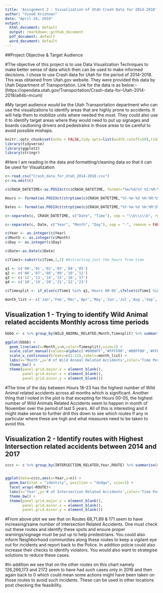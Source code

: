 ---
title: 'Assignment 2 : Visualization of Utah Crash Data for 2014-2018'
author: "Vinod Krishnan"
date: "April 24, 2019"
output:
  html_document: default
  output: rmarkdown::github_document
  pdf_document: default
  word_document: default
---

##Project Objective & Target Audience

#The objective of this project is to use Data Visualization Techniques to make better sense of data which then can be used to make informed decisions. I chose to use Crash data for Utah for the period of 2014-2018. This was obtained from Utah.gov website. They were provided this data by Utah Department of Transportation. Link for the data is as below:- (https://opendata.utah.gov/Transportation/Crash-data-for-Utah-2014-2018/a64b-mcum)

#My target audience would be the Utah Transportation department who can use the visualizations to identify areas that are highly prone to accidents. It will help them to mobilize units where needed the most. They could also use it to identify target areas where they would need to put up signages and boards cautioning drivers and pedestrains in those areas to be careful to avoid possible mishaps.

```{r setup, include=TRUE}
knitr::opts_chunk$set(echo = FALSE,tidy.opts=list(width.cutoff=50),tidy=TRUE)
library(tidyverse)
library(ggplot2)
library(stringr)
```

#Here I am reading in the data and formatting/cleaning data so that it can be used for Visualization

```{r include=TRUE,echo=TRUE,warning=FALSE,message=FALSE}
c<-read_csv("Crash_data_for_Utah_2014-2018.csv")
c<-na.omit(c)

c$CRASH_DATETIME<-as.POSIXct(c$CRASH_DATETIME, format="%m/%d/%Y %I:%M:%S %p")

Hours <- format(as.POSIXct(strptime(c$CRASH_DATETIME,"%Y-%m-%d %H:%M:%S",tz="")) ,format = "%H:%M:%S")

Dates <- format(as.POSIXct(strptime(c$CRASH_DATETIME,"%Y-%m-%d %H:%M:S%",tz="")) ,format = "%Y-%m-%d")

c<-separate(c, CRASH_DATETIME, c("Date", "Time"), sep = "\\b\\s\\b", remove = FALSE)

c<-separate(c, Date, c("Year", "Month", "Day"), sep = "-", remove = FALSE)

c$Year <- as.integer(c$Year)
c$Month <- as.integer(c$Month)
c$Day <- as.integer(c$Day)

c$Date<-as.Date(c$Date)

c$Time1<-substr(c$Time,1,2) #Extracting just the hours from time

q1 <- c('00','01','02','03','04','05')
q2 <- c('06','07','08','09','10','11')
q3 <- c('12','13','14','15','16','17')
q4 <- c('18','19','20','21','22','23')

c$Timesplit <- if_else(c$Time1 %in% q1,'Hours 00-05',ifelse(c$Time1 %in% q2,'Hours 06-11',ifelse(c$Time1 %in% q3,'Hours 12-17','Hours 18-23')))

month_list <- c('Jan','Feb','Mar','Apr','May','Jun','Jul','Aug','Sep','Oct','Nov','Dec')
```

## Visualization 1 - Trying to identify Wild Animal related accidents Monthly across time periods

```{r include=TRUE,echo=TRUE,fig.width = 10}
bbbb <- c %>% group_by(WILD_ANIMAL_RELATED,Month,Timesplit) %>% summarise(n=n()) %>% filter(WILD_ANIMAL_RELATED=='Y')

ggplot(bbbb) +
  geom_line(aes(x=Month,y=n,color=Timesplit),size=1) +
  scale_color_manual(values=alpha(c('#0000FF','#FFFF00','#00FF00','#FF0000'),0.7)) +
  scale_x_continuous(breaks=c(1:12),labels=month_list) +
  labs(x='Month',y='# of Wild Animal Related Accidents',color='Time Period of Day',title='Most Wild Animal Related Accidents happen during hours 18-23') +
  theme_bw() +
  theme(panel.grid.major.x = element_blank(),
        panel.grid.minor.x = element_blank(),
        panel.grid.minor.y = element_blank())
```

#The time of the day between Hours 18-23 has the highest number of Wild Animal related accidents across all months which is significant. Another thing that I noted in the plot is that excepting for Hours 00-05, the highest number of Wild Animals Related Accidents seem to happen in month of November over the period of last 5 years. All of this is interesting and it might make sense to further drill this down to see which routes if any in particular where these are high and what measures need to be taken to avoid this.


## Visualization 2 - Identify routes with Highest Intersection related accidents between 2014 and 2017

```{r include=TRUE,echo=TRUE,fig.height=7,fig.width=8}
cccc <- c %>% group_by(INTERSECTION_RELATED,Year,ROUTE) %>% summarise(n=n()) %>% filter(INTERSECTION_RELATED=='Y' & n>=100 & Year != 2018)


ggplot(data=cccc,aes(x=Year,y=n)) +
  geom_bar(stat = "identity", position = "dodge", size=1) +
  facet_wrap(~ROUTE)+
  labs(x='Year',y='# of Intersection Related Accidents',color='Time Period of Day',title='Plot of Intersection Related Accidents by Routes with Highest # of such Incidents') +
  theme_bw() +
  theme(panel.grid.major.x = element_blank(),
        panel.grid.minor.x = element_blank(),
        panel.grid.minor.y = element_blank())
```

#From above plot we see that on Routes 68,71,89 & 171 seem to have increasing/same number of Intersection Related Accidents. One must check out these routes and identify these spots and ensure proper warnings/signage must be put up to help predestrians. You could also inform Neighborhood communities along these routes to keep a vigilant eye out for incidents and report back to the Police. In addition polcie could also increase their checks to identify violators. You would also want to strategise solutions to reduce these cases.


#In addition we see that on the other routes on this chart namely 126,266,173 and 2172 seem to have had such cases only in 2016 and then again back to 0 which could mean some actions might have been taken on those routes to avoid such incidents. These can be used in other locations post checking the feasibility.